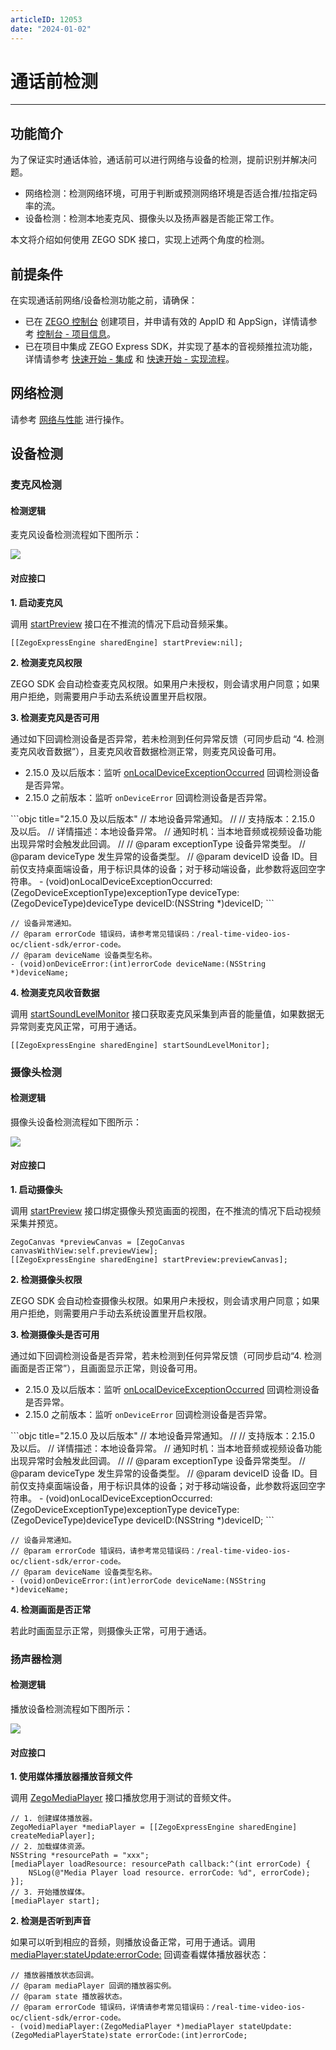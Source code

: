 ```yaml
---
articleID: 12053
date: "2024-01-02"
---
```

# 通话前检测

---

## 功能简介

为了保证实时通话体验，通话前可以进行网络与设备的检测，提前识别并解决问题。
- 网络检测：检测网络环境，可用于判断或预测网络环境是否适合推/拉指定码率的流。
- 设备检测：检测本地麦克风、摄像头以及扬声器是否能正常工作。

本文将介绍如何使用 ZEGO SDK 接口，实现上述两个角度的检测。


## 前提条件

在实现通话前网络/设备检测功能之前，请确保：

- 已在 [ZEGO 控制台](https://console.zego.im) 创建项目，并申请有效的 AppID 和 AppSign，详情请参考 [控制台 - 项目信息](/console/project-info)。
- 已在项目中集成 ZEGO Express SDK，并实现了基本的音视频推拉流功能，详情请参考 [快速开始 - 集成](!Integration/SDK_Integration) 和 [快速开始 - 实现流程](!Integration/Solution_Implementation)。

## 网络检测

请参考 [网络与性能](/real-time-video-ios-oc/communication/testing-network) 进行操作。


## 设备检测


### 麦克风检测

#### 检测逻辑

麦克风设备检测流程如下图所示：

<Frame width="512" height="auto" caption=""><img src="https://doc-media.zego.im/sdk-doc/Pics/Common/ZegoExpressEngine/Microphone_detection.png" /></Frame>


#### 对应接口

**1. 启动麦克风**

调用 [startPreview](https://doc-zh.zego.im/article/api?doc=Express_Video_SDK_API~ObjectiveC_ios~class~zego-express-engine&jumpType=route#start-preview) 接口在不推流的情况下启动音频采集。

```objc
[[ZegoExpressEngine sharedEngine] startPreview:nil];
```

**2. 检测麦克风权限**

ZEGO SDK 会自动检查麦克风权限。如果用户未授权，则会请求用户同意；如果用户拒绝，则需要用户手动去系统设置里开启权限。


**3. 检测麦克风是否可用**

通过如下回调检测设备是否异常，若未检测到任何异常反馈（可同步启动 “4. 检测麦克风收音数据”），且麦克风收音数据检测正常，则麦克风设备可用。

- 2.15.0 及以后版本：监听 [onLocalDeviceExceptionOccurred](@onLocalDeviceExceptionOccurred) 回调检测设备是否异常。
- 2.15.0 之前版本：监听 `onDeviceError` 回调检测设备是否异常。

<CodeGroup>
  ```objc title="2.15.0 及以后版本"
// 本地设备异常通知。
//
// 支持版本：2.15.0 及以后。
// 详情描述：本地设备异常。
// 通知时机：当本地音频或视频设备功能出现异常时会触发此回调。
//
// @param exceptionType 设备异常类型。
// @param deviceType 发生异常的设备类型。
// @param deviceID 设备 ID。目前仅支持桌面端设备，用于标识具体的设备；对于移动端设备，此参数将返回空字符串。
- (void)onLocalDeviceExceptionOccurred:(ZegoDeviceExceptionType)exceptionType deviceType:(ZegoDeviceType)deviceType deviceID:(NSString *)deviceID;
  ```

  ```objc title="2.15.0 之前版本"
// 设备异常通知。
// @param errorCode 错误码，请参考常见错误码：/real-time-video-ios-oc/client-sdk/error-code。
// @param deviceName 设备类型名称。
- (void)onDeviceError:(int)errorCode deviceName:(NSString *)deviceName;
```
</CodeGroup>

**4. 检测麦克风收音数据**

调用 [startSoundLevelMonitor](https://doc-zh.zego.im/article/api?doc=Express_Video_SDK_API~ObjectiveC_ios~class~zego-express-engine&jumpType=route#start-sound-level-monitor) 接口获取麦克风采集到声音的能量值，如果数据无异常则麦克风正常，可用于通话。

```objc
[[ZegoExpressEngine sharedEngine] startSoundLevelMonitor];
```

### 摄像头检测

#### 检测逻辑

摄像头设备检测流程如下图所示：

<Frame width="512" height="auto" caption=""><img src="https://doc-media.zego.im/sdk-doc/Pics/Common/ZegoExpressEngine/Camera_detection.png" /></Frame>

#### 对应接口

**1. 启动摄像头**

调用 [startPreview](https://doc-zh.zego.im/article/api?doc=Express_Video_SDK_API~ObjectiveC_ios~class~zego-express-engine&jumpType=route#start-preview) 接口绑定摄像头预览画面的视图，在不推流的情况下启动视频采集并预览。

```objc
ZegoCanvas *previewCanvas = [ZegoCanvas canvasWithView:self.previewView];
[[ZegoExpressEngine sharedEngine] startPreview:previewCanvas];
```

**2. 检测摄像头权限**

ZEGO SDK 会自动检查摄像头权限。如果用户未授权，则会请求用户同意；如果用户拒绝，则需要用户手动去系统设置里开启权限。


**3. 检测摄像头是否可用**


通过如下回调检测设备是否异常，若未检测到任何异常反馈（可同步启动“4. 检测画面是否正常”），且画面显示正常，则设备可用。

- 2.15.0 及以后版本：监听 [onLocalDeviceExceptionOccurred](@onLocalDeviceExceptionOccurred) 回调检测设备是否异常。
- 2.15.0 之前版本：监听 `onDeviceError` 回调检测设备是否异常。

<CodeGroup>
  ```objc title="2.15.0 及以后版本"
// 本地设备异常通知。
//
// 支持版本：2.15.0 及以后。
// 详情描述：本地设备异常。
// 通知时机：当本地音频或视频设备功能出现异常时会触发此回调。
//
// @param exceptionType 设备异常类型。
// @param deviceType 发生异常的设备类型。
// @param deviceID 设备 ID。目前仅支持桌面端设备，用于标识具体的设备；对于移动端设备，此参数将返回空字符串。
- (void)onLocalDeviceExceptionOccurred:(ZegoDeviceExceptionType)exceptionType deviceType:(ZegoDeviceType)deviceType deviceID:(NSString *)deviceID;
  ```

  ```objc
// 设备异常通知。
// @param errorCode 错误码，请参考常见错误码：/real-time-video-ios-oc/client-sdk/error-code。
// @param deviceName 设备类型名称。
- (void)onDeviceError:(int)errorCode deviceName:(NSString *)deviceName;
```
</CodeGroup>

**4. 检测画面是否正常**

若此时画面显示正常，则摄像头正常，可用于通话。

### 扬声器检测

#### 检测逻辑

播放设备检测流程如下图所示：

<Frame width="512" height="auto" caption=""><img src="https://doc-media.zego.im/sdk-doc/Pics/Common/ZegoExpressEngine/Playback_device_detection.png" /></Frame>

#### 对应接口

**1. 使用媒体播放器播放音频文件**

调用 [ZegoMediaPlayer](https://doc-zh.zego.im/article/api?doc=Express_Video_SDK_API~ObjectiveC_ios~class~zego-media-player&jumpType=route) 接口播放您用于测试的音频文件。

```objc
// 1. 创建媒体播放器。
ZegoMediaPlayer *mediaPlayer = [[ZegoExpressEngine sharedEngine] createMediaPlayer];
// 2. 加载媒体资源。
NSString *resourcePath = "xxx";
[mediaPlayer loadResource: resourcePath callback:^(int errorCode) {
    NSLog(@"Media Player load resource. errorCode: %d", errorCode);
}];
// 3. 开始播放媒体。
[mediaPlayer start];
```

**2. 检测是否听到声音**

如果可以听到相应的音频，则播放设备正常，可用于通话。调用 [mediaPlayer:stateUpdate:errorCode:](https://doc-zh.zego.im/article/api?doc=Express_Video_SDK_API~ObjectiveC~protocol~zego-media-player-event-handler#media-player-state-update-error-code) 回调查看媒体播放器状态：

```objc
// 播放器播放状态回调。
// @param mediaPlayer 回调的播放器实例。
// @param state 播放器状态。
// @param errorCode 错误码，详情请参考常见错误码：/real-time-video-ios-oc/client-sdk/error-code。
- (void)mediaPlayer:(ZegoMediaPlayer *)mediaPlayer stateUpdate:(ZegoMediaPlayerState)state errorCode:(int)errorCode;
```

